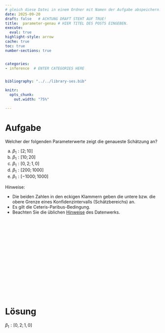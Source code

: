 ```yaml
---
# gleich diese Datei in einem Ordner mit Namen der Aufgabe abspeichern!
date: 2025-09-20
draft: false   # ACHTUNG DRAFT STEHT AUF TRUE!
title:  parameter-genau # HIER TITEL DES POSTS EINGEBEN.
execute: 
  eval: true 
highlight-style: arrow 
cache: true
toc: true
number-sections: true


categories:
- inference  # ENTER CATEGORIES HERE


bibliography: "../../library-ses.bib"

knitr:
  opts_chunk:
    out.width: "75%"

---
```






# Aufgabe 

Welcher der folgenden Parameterwerte zeigt die genaueste Schätzung an?


a) $\beta_1: [2;10]$
b) $\beta_1: [10; 20]$
c) $\beta_1: [0,2; 1,0]$
d) $\beta_1: [200; 1000]$
e) $\beta_1:  [-1000; 1000]$

Hinweise:

- Die beiden Zahlen in den eckigen Klammern geben die untere bzw. die obere Grenze eines Konfidenzintervalls (Schätzbereichs) an.
- Es gilt die Ceteris-Paribus-Bedingung.
- Beachten Sie die üblichen [Hinweise](https://datenwerk.netlify.app/hinweise) des Datenwerks.


</br>
</br>
</br>

</br>
</br>
</br>

</br>
</br>
</br>

</br>
</br>
</br>











# Lösung 


 $\beta_1: [0,2; 1,0]$